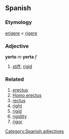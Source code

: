 == Spanish ==
===Etymology===
{{la}} [[erigere]] < [[rigere]]
=== Adjective ===
'''yerto''' ''m'' '''yerta''' ''f''
# [[stiff]]; [[rigid]]

=== Related ===
#[[erectus]]
#[[Homo erectus]]
#[[rectus]]
#[[right]]
#[[rigid]]
#[[rigidity]]
#[[rigor]]

[[Category:Spanish adjectives]]